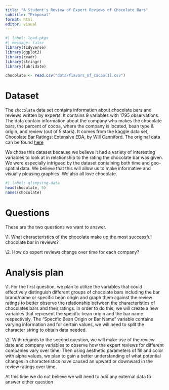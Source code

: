 ```yaml
---
title: "A Student's Review of Expert Reviews of Chocolate Bars"
subtitle: "Proposal"
format: html
editor: visual
---
```


```r
#| label: load-pkgs
#| message: false
library(tidyverse)
library(ggplot2)
library(readr)
library(stringr)
library(lubridate)

chocolate <- read.csv("data/flavors_of_cacao[1].csv")
```

# Dataset

The `chocolate` data set contains information about chocolate bars and reviews written by experts. It contains 9 variables with 1795 observations. The data contain information about the company who makes the chocolate bars, the percent of cocoa, where the company is located, bean type & origin, and review (out of 5 stars).  It comes from the kaggle data set, Chocolate Bar Ratings: Extensive EDA, by Will Canniford. The original data can be found [here](https://www.kaggle.com/code/willcanniford/chocolate-bar-ratings-extensive-eda/data.)

We chose this dataset because we believe it had a variety of interesting variables to look at in relationship to the rating the chocolate bar was given. We were especially intrigued by the dataset containing both time and geo-spatial data. We believe that this will allow us to make informative and visually pleasing graphics. We also all love chocolate.

```r
#| label: glimpsing-data
head(chocolate, 5)
names(chocolate)

```

# Questions

These are the two questions we want to answer.

\1. What characteristics of the chocolate make up the most successful chocolate bar in reviews?

\2. How do expert reviews change over time for each company?

# Analysis plan

\1. For the first question, we plan to utilize the variables that could effectively distinguish different groups of chocolate bars including the bar brand/name or specific bean origin and graph them against the review ratings to better observe the relationship between the characteristics of chocolates bars and their ratings. In order to do this, we will create a new variables that represent the specific bean origin and the bar name respectively. The "Specific Bean Origin or Bar Name" variable contains varying information and for certain values, we will need to split the character string to obtain data needed.

\2. With regards to the second question, we will make use of the review date and company variables to observe how the expert reviews for different companies vary over time. Then using aesthetic parameters of fill and color with alpha values, we plan to gain a better understanding of what potential changes in characteristics have caused an upward or downward in the review ratings over time.

At this time we do not believe we will need to add any external data to answer either question
